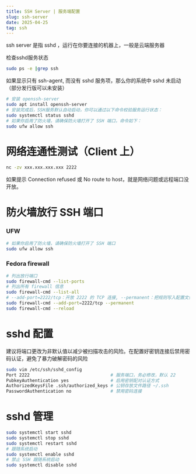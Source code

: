 ```yaml
---
title: SSH Server | 服务端配置
slug: ssh-server
date: 2025-04-25
tag: ssh
---
```


ssh server 是指 sshd ，运行在你要连接的机器上，一般是云端服务器

检查sshd服务状态

```bash
sudo ps -e |grep ssh
```

如果显示只有 ssh-agent, 而没有 sshd 服务项，那么你的系统中 sshd 未启动（部分发行版可以未安装）

```bash
# 安装 openssh-server
sudo apt install openssh-server
# 安装完成后，SSH服务默认自动启动，你可以通过以下命令校验服务运行状态：
sudo systemctl status sshd
# 如果你启用了防火墙，请确保防火墙打开了 SSH 端口，命令如下：
sudo ufw allow ssh
```

# 网络连通性测试（Client 上）

```sh
nc -zv xxx.xxx.xxx.xxx 2222
```

如果提示 Connection refused 或 No route to host，就是网络问题或远程端口没开放。

# 防火墙放行 SSH 端口

### UFW

```bash
# 如果你启用了防火墙，请确保防火墙打开了 SSH 端口
sudo ufw allow ssh
```

### Fedora firewall

```bash
# 列出放行端口
sudo firewall-cmd --list-ports
# 列出所有 firewall 信息
sudo firewall-cmd --list-all
# --add-port=2222/tcp：开放 2222 的 TCP 连接, --permanent：把规则写入配置文件
sudo firewall-cmd --add-port=2222/tcp --permanent
sudo firewall-cmd --reload
```

# sshd 配置

建议将端口更改为非默认值以减少被扫描攻击的风险。在配置好密钥连接后禁用密码认证，避免了暴力破解密码的风险

```bash
sudo vim /etc/ssh/sshd_config
Port 2222                               # 服务端口，务必修改，默认 22
PubkeyAuthentication yes                # 启用密钥配对认证方式
AuthorizedKeysFile .ssh/authorized_keys # 公钥存放文件路径 ~/.ssh
PasswordAuthentication no               # 禁用密码连接
```

# sshd 管理

```bash
sudo systemctl start sshd
sudo systemctl stop sshd
sudo systemctl restart sshd
# 跟随系统启动
sudo systemctl enable sshd
# 禁止 SSH 跟随系统启动
sudo systemctl disable sshd
```
